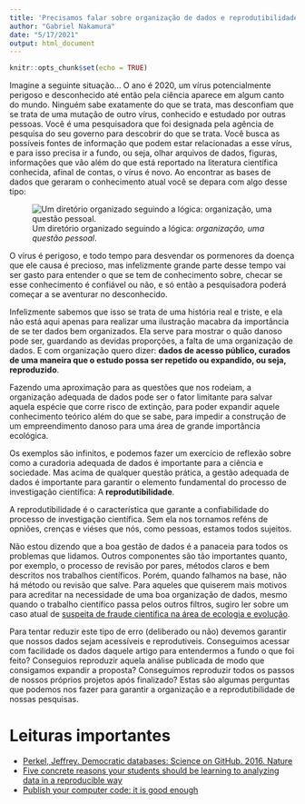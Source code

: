```yaml
---
title: 'Precisamos falar sobre organização de dados e reprodutibilidade'
author: "Gabriel Nakamura"
date: "5/17/2021"
output: html_document
---
```


```r
knitr::opts_chunk$set(echo = TRUE)
```

Imagine a seguinte situação... O ano é 2020, um vírus potencialmente perigoso e desconhecido até então pela ciência aparece em algum canto do mundo. Ninguém sabe exatamente do que se trata, mas desconfiam que se trata de uma mutação de outro vírus, conhecido e estudado por outras pessoas. Você é uma pesquisadora que foi designada pela agência de pesquisa do seu governo para descobrir do que se trata. Você busca as possíveis fontes de informação que podem estar relacionadas a esse vírus, e para isso precisa ir a fundo, ou seja, olhar arquivos de dados, figuras, informações que vão além do que está reportado na literatura científica conhecida, afinal de contas, o vírus é novo. Ao encontrar as bases de dados que geraram o conhecimento atual você se depara com algo desse tipo:

![Um diretório organizado seguindo a lógica: *organização, uma questão pessoal*.](/Users/gabrielnakamura/OneDrive/Aulas/Disciplina_ppgEco/Curso_UFRGS_organizacao_de_dados/directory_trash.jpg)

O vírus é perigoso, e todo tempo para desvendar os pormenores da doença que ele causa é precioso, mas infelizmente grande parte desse tempo vai ser gasto para entender o que se tem de conhecimento sobre, checar se esse conhecimento é confiável ou não, e só então a pesquisadora poderá começar a se aventurar no desconhecido.

Infelizmente sabemos que isso se trata de uma história real e triste, e ela não está aqui apenas para realizar uma ilustração macabra da importância de se ter dados bem organizados. Ela serve para mostrar o quão danoso pode ser, guardando as devidas proporções, a falta de uma organização de dados. E com organização quero dizer: **dados de acesso público, curados de uma maneira que o estudo possa ser repetido ou expandido, ou seja, reproduzido**. 

Fazendo uma aproximação para as questões que nos rodeiam, a organização adequada de dados pode ser o fator limitante para salvar aquela espécie que corre risco de extinção, para poder expandir aquele conhecimento teórico além do que se sabe, para impedir a construção de um empreendimento danoso para uma área de grande importância ecológica.

Os exemplos são infinitos, e podemos fazer um exercício de reflexão sobre como a curadoria adequada de dados é importante para a ciência e sociedade. Mas acima de qualquer questão prática, a gestão adequada de dados é importante para garantir o elemento fundamental do processo de investigação científica: A **reprodutibilidade**.

A reprodutibilidade é o característica que garante a confiabilidade do processo de investigação científica. Sem ela nos tornamos reféns de opniões, crenças e viéses que nós, como pessoas, estamos todos sujeitos.

Não estou dizendo que a boa gestão de dados é a panaceia para todos os problemas que lidamos. Outros componentes são tão importantes quanto, por exemplo, o processo de revisão por pares, métodos claros e bem descritos nos trabalhos científicos. Porém, quando falhamos na base, não há método ou revisão que salve. Para aqueles que quiserem mais motivos para acreditar na necessidade de uma boa organização de dados, mesmo quando o trabalho científico passa pelos outros filtros, sugiro ler sobre um caso atual de [suspeita de fraude científica na área de ecologia e evolução](https://en.wikipedia.org/wiki/Jonathan_Pruitt). 

Para tentar reduzir este tipo de erro (deliberado ou não) devemos garantir que nossos dados sejam acessíveis e reprodutiveis. Conseguimos acessar com facilidade os dados daquele artigo para entendermos a fundo o que foi feito? Conseguios reproduzir aquela análise publicada de modo que consigamos expandir a proposta? Conseguimos reproduzir todos os passos de nossos próprios projetos após finalizado? Estas são algumas perguntas que podemos nos fazer para garantir a organização e a reprodutibilidade de nossas pesquisas.

# Leituras importantes

- [Perkel, Jeffrey. Democratic databases: Science on GitHub. 2016. Nature](https://www.nature.com/news/democratic-databases-science-on-github-1.20719)
- [Five concrete reasons your students should be learning to analyzing data in a reproducible way](https://chance.amstat.org/2014/09/reproducible-paradigm/)
- [Publish your computer code: it is good enough](https://www.nature.com/news/2010/101013/pdf/467753a.pdf)
